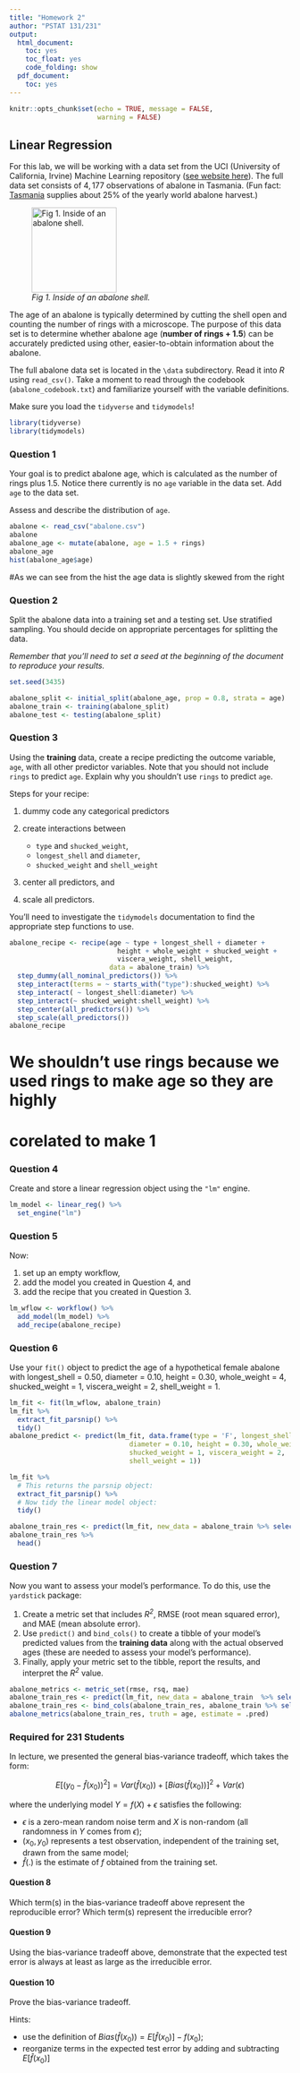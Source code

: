 ```yaml
---
title: "Homework 2"
author: "PSTAT 131/231"
output:
  html_document:
    toc: yes
    toc_float: yes
    code_folding: show
  pdf_document:
    toc: yes
---
```


```r
knitr::opts_chunk$set(echo = TRUE, message = FALSE,
                      warning = FALSE)
```

## Linear Regression

For this lab, we will be working with a data set from the UCI (University of California, Irvine) Machine Learning repository ([see website here](http://archive.ics.uci.edu/ml/datasets/Abalone)). The full data set consists of $4,177$ observations of abalone in Tasmania. (Fun fact: [Tasmania](https://en.wikipedia.org/wiki/Tasmania "Tasmania") supplies about $25\%$ of the yearly world abalone harvest.)

![*Fig 1. Inside of an abalone shell.*](https://cdn.shopify.com/s/files/1/1198/8002/products/1d89434927bffb6fd1786c19c2d921fb_2000x_652a2391-5a0a-4f10-966c-f759dc08635c_1024x1024.jpg?v=1582320404){width="152"}

The age of an abalone is typically determined by cutting the shell open and counting the number of rings with a microscope. The purpose of this data set is to determine whether abalone age (**number of rings + 1.5**) can be accurately predicted using other, easier-to-obtain information about the abalone.

The full abalone data set is located in the `\data` subdirectory. Read it into *R* using `read_csv()`. Take a moment to read through the codebook (`abalone_codebook.txt`) and familiarize yourself with the variable definitions.

Make sure you load the `tidyverse` and `tidymodels`!

```r

library(tidyverse)
library(tidymodels)

```

### Question 1

Your goal is to predict abalone age, which is calculated as the number of rings plus 1.5. Notice there currently is no `age` variable in the data set. Add `age` to the data set.

Assess and describe the distribution of `age`.
```r

abalone <- read_csv("abalone.csv")
abalone
abalone_age <- mutate(abalone, age = 1.5 + rings)
abalone_age
hist(abalone_age$age)

```
#As we can see from the hist the age data is slightly skewed from the right


### Question 2

Split the abalone data into a training set and a testing set. Use stratified 
sampling. You should decide on appropriate percentages for splitting the data.

*Remember that you'll need to set a seed at the beginning of the document to 
reproduce your results.*

```r
set.seed(3435)

abalone_split <- initial_split(abalone_age, prop = 0.8, strata = age)
abalone_train <- training(abalone_split)
abalone_test <- testing(abalone_split)


```

### Question 3

Using the **training** data, create a recipe predicting the outcome variable, 
`age`, with all other predictor variables. Note that you should not include 
`rings` to predict `age`. Explain why you shouldn't use `rings` 
to predict `age`.

Steps for your recipe:

1.  dummy code any categorical predictors

2.  create interactions between

    -   `type` and `shucked_weight`,
    -   `longest_shell` and `diameter`,
    -   `shucked_weight` and `shell_weight`

3.  center all predictors, and

4.  scale all predictors.

You'll need to investigate the `tidymodels` documentation to find the 
appropriate step functions to use.







```r
abalone_recipe <- recipe(age ~ type + longest_shell + diameter + 
                           height + whole_weight + shucked_weight + 
                           viscera_weight, shell_weight, 
                         data = abalone_train) %>%
  step_dummy(all_nominal_predictors()) %>% 
  step_interact(terms = ~ starts_with("type"):shucked_weight) %>%
  step_interact( ~ longest_shell:diameter) %>%
  step_interact(~ shucked_weight:shell_weight) %>%
  step_center(all_predictors()) %>%
  step_scale(all_predictors())
abalone_recipe

```

# We shouldn't use rings because we used rings to make age so they are highly 
# corelated to make 1

### Question 4

Create and store a linear regression object using the `"lm"` engine.

```r

lm_model <- linear_reg() %>% 
  set_engine("lm")

```

### Question 5

Now:

1.  set up an empty workflow,
2.  add the model you created in Question 4, and
3.  add the recipe that you created in Question 3.


```r
lm_wflow <- workflow() %>% 
  add_model(lm_model) %>% 
  add_recipe(abalone_recipe)


```

### Question 6

Use your `fit()` object to predict the age of a hypothetical female abalone
with longest_shell = 0.50, diameter = 0.10, height = 0.30, whole_weight = 4, 
shucked_weight = 1, viscera_weight = 2, shell_weight = 1.

```r

lm_fit <- fit(lm_wflow, abalone_train)
lm_fit %>%
  extract_fit_parsnip() %>%
  tidy()
abalone_predict <- predict(lm_fit, data.frame(type = 'F', longest_shell = 0.50, 
                              diameter = 0.10, height = 0.30, whole_weight = 4, 
                              shucked_weight = 1, viscera_weight = 2, 
                              shell_weight = 1))

```

```r
lm_fit %>% 
  # This returns the parsnip object:
  extract_fit_parsnip() %>% 
  # Now tidy the linear model object:
  tidy()
```

```r

abalone_train_res <- predict(lm_fit, new_data = abalone_train %>% select(-age))
abalone_train_res %>% 
  head()
```


### Question 7

Now you want to assess your model's performance. To do this,
use the `yardstick` package:

1.  Create a metric set that includes 
*R^2^*, RMSE (root mean squared error), and MAE (mean absolute error).
2.  Use `predict()` and `bind_cols()` to create a tibble of 
your model's predicted values from the **training data** along 
with the actual observed ages (these are needed to assess your model's 
performance).
3.  Finally, apply your metric set to the tibble, report the results, 
and interpret the *R^2^* value.

```r
abalone_metrics <- metric_set(rmse, rsq, mae)
abalone_train_res <- predict(lm_fit, new_data = abalone_train  %>% select(-age, -rings))
abalone_train_res <- bind_cols(abalone_train_res, abalone_train %>% select(age))
abalone_metrics(abalone_train_res, truth = age, estimate = .pred)

```



### Required for 231 Students

In lecture, we presented the general bias-variance tradeoff, which 
takes the form:

$$
E[(y_0 - \hat{f}(x_0))^2]=Var(\hat{f}(x_0))+[Bias(\hat{f}(x_0))]^2+Var(\epsilon)
$$

where the underlying model $Y=f(X)+\epsilon$ satisfies the following:

- $\epsilon$ is a zero-mean random noise term and $X$ is non-random (all randomness in $Y$ comes from $\epsilon$);
- $(x_0, y_0)$ represents a test observation, independent of the training set, drawn from the same model;
- $\hat{f}(.)$ is the estimate of $f$ obtained from the training set.

#### Question 8

Which term(s) in the bias-variance tradeoff above represent the reproducible error? Which term(s) represent the irreducible error?

#### Question 9

Using the bias-variance tradeoff above, demonstrate that the expected test error is always at least as large as the irreducible error.

#### Question 10

Prove the bias-variance tradeoff.

Hints:

- use the definition of $Bias(\hat{f}(x_0))=E[\hat{f}(x_0)]-f(x_0)$;
- reorganize terms in the expected test error by adding and subtracting $E[\hat{f}(x_0)]$